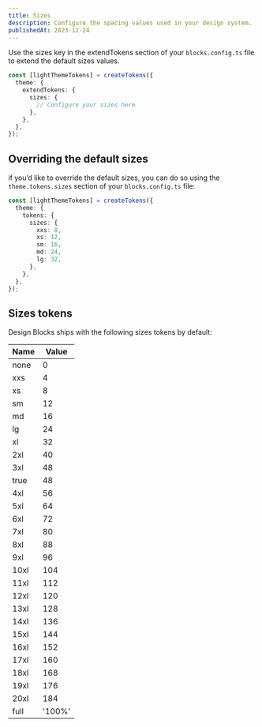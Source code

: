 ```yaml
---
title: Sizes
description: Configure the spacing values used in your design system.
publishedAt: 2023-12-24
---
```


Use the sizes key in the extendTokens section of your `blocks.config.ts` file to extend the default sizes values.

```ts
const [lightThemeTokens] = createTokens({
  theme: {
    extendTokens: {
      sizes: {
        // Configure your sizes here
      },
    },
  },
});
```

## Overriding the default sizes

if you’d like to override the default sizes, you can do so using the `theme.tokens.sizes` section of your `blocks.config.ts` file:

```ts
const [lightThemeTokens] = createTokens({
  theme: {
    tokens: {
      sizes: {
        xxs: 8,
        xs: 12,
        sm: 16,
        md: 24,
        lg: 32,
      },
    },
  },
});
```

## Sizes tokens

Design Blocks ships with the following sizes tokens by default:

| Name | Value  |
| ---- | ------ |
| none | 0      |
| xxs  | 4      |
| xs   | 8      |
| sm   | 12     |
| md   | 16     |
| lg   | 24     |
| xl   | 32     |
| 2xl  | 40     |
| 3xl  | 48     |
| true | 48     |
| 4xl  | 56     |
| 5xl  | 64     |
| 6xl  | 72     |
| 7xl  | 80     |
| 8xl  | 88     |
| 9xl  | 96     |
| 10xl | 104    |
| 11xl | 112    |
| 12xl | 120    |
| 13xl | 128    |
| 14xl | 136    |
| 15xl | 144    |
| 16xl | 152    |
| 17xl | 160    |
| 18xl | 168    |
| 19xl | 176    |
| 20xl | 184    |
| full | '100%' |
